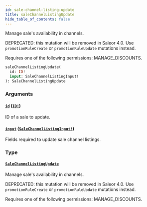 ```yaml
---
id: sale-channel-listing-update
title: saleChannelListingUpdate
hide_table_of_contents: false
---
```


Manage sale's availability in channels.

DEPRECATED: this mutation will be removed in Saleor 4.0. Use `promotionRuleCreate` or `promotionRuleUpdate` mutations instead.

Requires one of the following permissions: MANAGE_DISCOUNTS.

```graphql
saleChannelListingUpdate(
  id: ID!
  input: SaleChannelListingInput!
): SaleChannelListingUpdate
```

### Arguments

#### [`id`](#) ([`ID!`](../../../developer/api-reference/scalars/id))

ID of a sale to update.

#### [`input`](#) ([`SaleChannelListingInput!`](../../../developer/api-reference/inputs/sale-channel-listing-input))

Fields required to update sale channel listings.

### Type

#### [`SaleChannelListingUpdate`](../../../developer/api-reference/objects/sale-channel-listing-update)

Manage sale's availability in channels.

DEPRECATED: this mutation will be removed in Saleor 4.0. Use `promotionRuleCreate` or `promotionRuleUpdate` mutations instead.

Requires one of the following permissions: MANAGE_DISCOUNTS.
